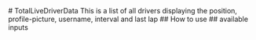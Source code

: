 

<Meta of={TotalLiveDriverData} />
# TotalLiveDriverData 
This is a list of all drivers displaying the position, profile-picture, username, interval and last lap
## How to use
<Primary />
## available inputs
<Controls />
<Stories />
